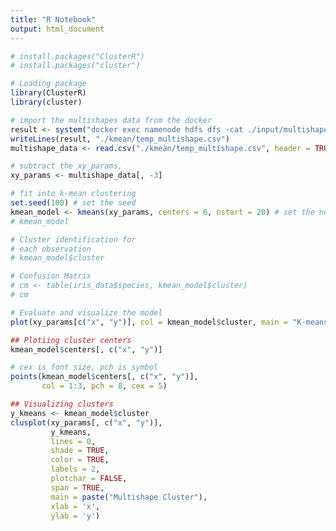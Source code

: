 ```yaml
---
title: "R Notebook"
output: html_document
---
```

```r
# install.packages("ClusterR")
# install.packages("cluster")

# Loading package
library(ClusterR)
library(cluster)
```
```r
# import the multishapes data from the docker
result <- system("docker exec namenode hdfs dfs -cat ./input/multishapes.csv", intern = TRUE)
writeLines(result, "./kmean/temp_multishape.csv")
multishape_data <- read.csv("./kmean/temp_multishape.csv", header = TRUE, colClasses = c("NULL", NA, NA, NA))
```
```r
# subtract the xy_params,
xy_params <- multishape_data[, -3]
```
```r
# fit into k-mean clustering
set.seed(100) # set the seed
kmean_model <- kmeans(xy_params, centers = 6, nstart = 20) # set the nums of certoids as 3 and iterate 20 times
# kmean_model
```
```r
# Cluster identification for
# each observation
# kmean_model$cluster
```
```r
# Confusion Matrix
# cm <- table(iris_data$species, kmean_model$cluster)
# cm
```
```r
# Evaluate and visualize the model
plot(xy_params[c("x", "y")], col = kmean_model$cluster, main = "K-means with 6 clusters")
```
```r
## Plotiing cluster centers
kmean_model$centers[, c("x", "y")]
```
```r
# cex is font size, pch is symbol
points(kmean_model$centers[, c("x", "y")],
       col = 1:3, pch = 8, cex = 5)
```
```r
## Visualizing clusters
y_kmeans <- kmean_model$cluster
clusplot(xy_params[, c("x", "y")],
         y_kmeans,
         lines = 0,
         shade = TRUE,
         color = TRUE,
         labels = 2,
         plotchar = FALSE,
         span = TRUE,
         main = paste("Multishape Cluster"),
         xlab = 'x',
         ylab = 'y')
```
